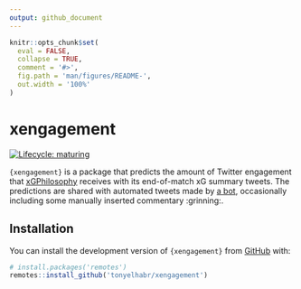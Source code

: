```yaml
---
output: github_document
---
```


<!-- README.md is generated from README.Rmd. Please edit that file -->

```r
knitr::opts_chunk$set(
  eval = FALSE,
  collapse = TRUE,
  comment = '#>',
  fig.path = 'man/figures/README-',
  out.width = '100%'
)
```

# xengagement

<!-- badges: start -->

[![Lifecycle: maturing](https://img.shields.io/badge/lifecycle-experimental-orange.svg?style=flat-square)](https://www.tidyverse.org/lifecycle/#experimental)

<!-- badges: end -->

`{xengagement}` is a package that predicts the amount of Twitter engagement that [xGPhilosophy](https://twitter.com/xGPhilosophy) receives with its end-of-match xG summary tweets. The predictions are shared with automated tweets made by [a bot](https://twitter.com/punditratio), occasionally including some manually inserted commentary :grinning:.

## Installation

You can install the development version of `{xengagement}` from [GitHub](https://github.com/) with:

```r
# install.packages('remotes')
remotes::install_github('tonyelhabr/xengagement')
```
